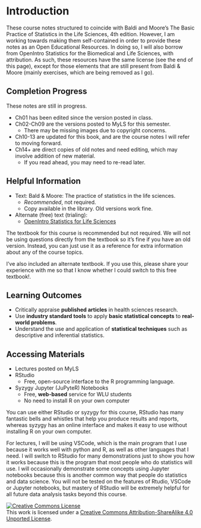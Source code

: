 # Introduction {.unnumbered}

These course notes structured to coincide with Baldi and Moore's The Basic Practice of Statistics in the Life Sciences, 4th edition. However, I am working towards making them self-contained in order to provide these notes as an Open Educational Resources. In doing so, I will also borrow from OpenIntro Statistics for the Biomedical and Life Sciences, with attribution. As such, these resources have the same license (see the end of this page), except for those elements that are still present from Baldi & Moore (mainly exercises, which are being removed as I go).


## Completion Progress

These notes are still in progress.

- Ch01 has been edited since the version posted in class.
- Ch02-Ch09 are the versions posted to MyLS for this semester.
    - There may be missing images due to copyright concerns. 
- Ch10-13 are updated for this book, and are the course notes I will refer to moving forward.
- Ch14+ are direct copies of old notes and need editing, which may involve addition of new material. 
    - If you read ahead, you may need to re-read later.

## Helpful Information

- Text: Bald \& Moore: The practice of statistics in the life sciences.
    - *Recommended*, not required.
    - Copy available in the library. Old versions work fine.\lspace
- Alternate (free) text (trialing):
    - [OpenIntro Statistics for Life Sciences](https://www.openintro.org/book/biostat/)

:::notes
The textbook for this course is recommended but not required. We will not be using questions directly from the textbook so it's fine if you have an old version. Instead, you can just use it as a reference for extra information about any of the course topics.

I've also included an alternate textbook. If you use this, please share your experience with me so that I know whether I could switch to this free textbook!.
:::

## Learning Outcomes

- Critically appraise **published articles** in health sciences research.\lspace
- Use **industry standard tools** to apply **basic statistical concepts** to **real-world problems**.\lspace
- Understand the use and application of **statistical techniques** such as descriptive and inferential statistics.

## Accessing Materials

- Lectures posted on MyLS\lspace
- RStudio
    - Free, open-source interface to the R programming language.\lspace
- Syzygy Jupyter (JuPyteR) Notebooks
    - Free, **web-based** service for WLU students
    - No need to install R on your own computer\lspace

You can use either RStudio or syzygy for this course, RStudio has many fantastic bells and whistles that help you produce results and reports, whereas syzygy has an online interface and makes it easy to use without installing R on your own computer.

For lectures, I will be using VSCode, which is the main program that I use because it works well with python and R, as well as other languages that I need. I will switch to RStudio for many demonstrations just to show you how it works because this is the program that most people who do statistics will use. I will occasionally demonstrate some concepts using Jupyter notebooks because this is another common way that people do statistics and data science. You will not be tested on the features of Rtudio, VSCode or Jupyter notebooks, but mastery of RStudio will be extremely helpful for all future data analysis tasks beyond this course.


<a rel="license" href="http://creativecommons.org/licenses/by-sa/4.0/"><img alt="Creative Commons License" style="border-width:0" src="https://i.creativecommons.org/l/by-sa/4.0/88x31.png" /></a><br />This work is licensed under a <a rel="license" href="http://creativecommons.org/licenses/by-sa/4.0/">Creative Commons Attribution-ShareAlike 4.0 Unported License</a>.
